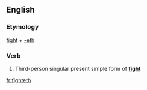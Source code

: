 ==English==

===Etymology===
[[fight]] + [[-eth]]

===Verb===
{{infl|en|verb form}}

# {{archaic}} Third-person singular present simple form of '''[[fight]]'''

[[fr:fighteth]]